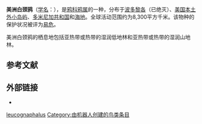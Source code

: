 {{noteTA
|G1=unit
}}
{{Speciesbox
| name = 美洲白颈鸦
| image = White-necked Crow (Corvus leucognaphalus) (8082803278).jpg
| image2=DR White-necked Crow ed2 1.JPG
| status = VU 
| status_system = IUCN3.1
| taxon = Corvus leucognaphalus
| authority = {{link-en|弗朗索瓦·马里·多丹|François Marie Daudin|Daudin}}, 1800
| range_map = White-necked crow distribution map.jpg
}}

'''美洲白颈鸦'''（[[学名|学名]]：{{lang|la|''Corvus leucognaphalus''}}），是[[鸦科|鸦科]][[鸦属|鸦属]]的一种，分布于[[波多黎各|波多黎各]]（已绝灭）、[[美国本土外小岛屿|美国本土外小岛屿]]、[[多米尼加共和国|多米尼加共和国]]和[[海地|海地]]。全球活动范围约为8,300平方千米。该物种的保护状况被评为[[易危|易危]]。{{r|BirdLife}}

美洲白颈鸦的栖息地包括亚热带或热带的湿润低地林和亚热带或热带的湿润山地林。

== 参考文献 ==
{{reflist|refs=
<ref name="BirdLife">{{cite web|url=http://www.birdlife.org/datazone/speciesfactsheet.php?id=5782&m=0|title=Corvus leucognaphalus|publisher=[[国际鸟盟|BirdLife.org]]|accessdate=2011-06-27|archive-date=2016-03-04|archive-url=https://web.archive.org/web/20160304204808/http://www.birdlife.org/datazone/speciesfactsheet.php?id=5782&m=0|dead-url=no}}</ref>
}}
==外部链接==
*{{commonscat-inline|Corvus leucognaphalus}}
{{Taxonbar|from=Q1584524}}

[[Category:鸦属|leucognaphalus]]
[[Category:由机器人创建的鸟类条目|Category:由机器人创建的鸟类条目]]